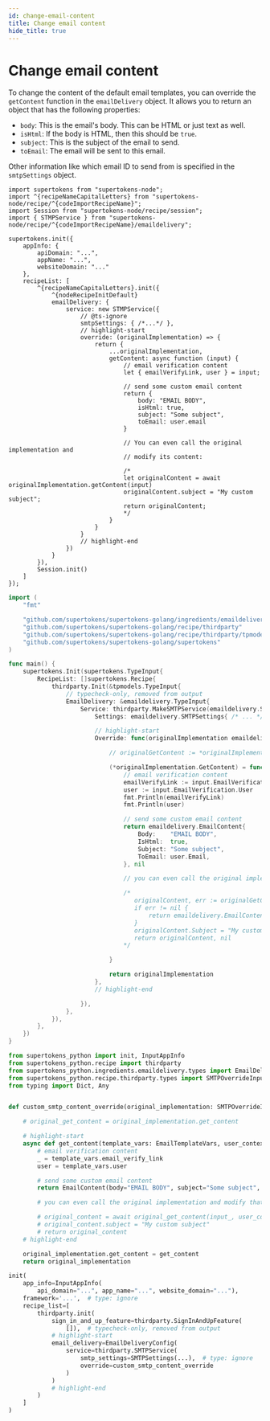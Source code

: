 ```yaml
---
id: change-email-content
title: Change email content
hide_title: true
---
```



# Change email content

To change the content of the default email templates, you can override the `getContent` function in the `emailDelivery` object. It allows you to return an object that has the following properties:
- `body`: This is the email's body. This can be HTML or just text as well.
- `isHtml`: If the body is HTML, then this should be `true`.
- `subject`: This is the subject of the email to send.
- `toEmail`: The email will be sent to this email.

Other information like which email ID to send from is specified in the `smtpSettings` object.

<BackendSDKTabs>
<TabItem value="nodejs">

```tsx
import supertokens from "supertokens-node";
import ^{recipeNameCapitalLetters} from "supertokens-node/recipe/^{codeImportRecipeName}";
import Session from "supertokens-node/recipe/session";
import { STMPService } from "supertokens-node/recipe/^{codeImportRecipeName}/emaildelivery";

supertokens.init({
    appInfo: {
        apiDomain: "...",
        appName: "...",
        websiteDomain: "..."
    },
    recipeList: [
        ^{recipeNameCapitalLetters}.init({
            ^{nodeRecipeInitDefault}
            emailDelivery: {
                service: new STMPService({
                    // @ts-ignore
                    smtpSettings: { /*...*/ },
                    // highlight-start
                    override: (originalImplementation) => {
                        return {
                            ...originalImplementation,
                            getContent: async function (input) {
                                // email verification content
                                let { emailVerifyLink, user } = input;

                                // send some custom email content
                                return {
                                    body: "EMAIL BODY",
                                    isHtml: true,
                                    subject: "Some subject",
                                    toEmail: user.email
                                }

                                // You can even call the original implementation and
                                // modify its content:
                                
                                /*
                                let originalContent = await originalImplementation.getContent(input)
                                originalContent.subject = "My custom subject";
                                return originalContent;
                                */
                            }
                        }
                    }
                    // highlight-end
                })
            }
        }),
        Session.init()
    ]
});
```
</TabItem>
<TabItem value="go">

```go
import (
	"fmt"

	"github.com/supertokens/supertokens-golang/ingredients/emaildelivery"
	"github.com/supertokens/supertokens-golang/recipe/thirdparty"
	"github.com/supertokens/supertokens-golang/recipe/thirdparty/tpmodels"
	"github.com/supertokens/supertokens-golang/supertokens"
)

func main() {
	supertokens.Init(supertokens.TypeInput{
		RecipeList: []supertokens.Recipe{
			thirdparty.Init(&tpmodels.TypeInput{
				// typecheck-only, removed from output
				EmailDelivery: &emaildelivery.TypeInput{
					Service: thirdparty.MakeSMTPService(emaildelivery.SMTPServiceConfig{
						Settings: emaildelivery.SMTPSettings{ /* ... */ },

						// highlight-start
						Override: func(originalImplementation emaildelivery.SMTPInterface) emaildelivery.SMTPInterface {

							// originalGetContent := *originalImplementation.GetContent

							(*originalImplementation.GetContent) = func(input emaildelivery.EmailType, userContext supertokens.UserContext) (emaildelivery.EmailContent, error) {
								// email verification content
								emailVerifyLink := input.EmailVerification.EmailVerifyLink
								user := input.EmailVerification.User
								fmt.Println(emailVerifyLink)
								fmt.Println(user)

								// send some custom email content
								return emaildelivery.EmailContent{
									Body:    "EMAIL BODY",
									IsHtml:  true,
									Subject: "Some subject",
									ToEmail: user.Email,
								}, nil

								// you can even call the original implementation and modify that

								/*
								   originalContent, err := originalGetContent(input, userContext)
								   if err != nil {
								       return emaildelivery.EmailContent{}, err
								   }
								   originalContent.Subject = "My custom subject"
								   return originalContent, nil
								*/

							}

							return originalImplementation
						},
						// highlight-end

					}),
				},
			}),
		},
	})
}
```
</TabItem>
<TabItem value="python">

```python
from supertokens_python import init, InputAppInfo
from supertokens_python.recipe import thirdparty
from supertokens_python.ingredients.emaildelivery.types import EmailDeliveryConfig, SMTPSettings, EmailContent
from supertokens_python.recipe.thirdparty.types import SMTPOverrideInput, EmailTemplateVars
from typing import Dict, Any


def custom_smtp_content_override(original_implementation: SMTPOverrideInput) -> SMTPOverrideInput:

    # original_get_content = original_implementation.get_content

    # highlight-start
    async def get_content(template_vars: EmailTemplateVars, user_context: Dict[str, Any]) -> EmailContent:
        # email verification content
        _ = template_vars.email_verify_link
        user = template_vars.user

        # send some custom email content
        return EmailContent(body="EMAIL BODY", subject="Some subject", is_html=True, to_email=user.email)

        # you can even call the original implementation and modify that

        # original_content = await original_get_content(input_, user_context)
        # original_content.subject = "My custom subject"
        # return original_content
    # highlight-end

    original_implementation.get_content = get_content
    return original_implementation

init(
    app_info=InputAppInfo(
        api_domain="...", app_name="...", website_domain="..."),
    framework='...',  # type: ignore
    recipe_list=[
        thirdparty.init(
            sign_in_and_up_feature=thirdparty.SignInAndUpFeature(
                []),  # typecheck-only, removed from output
            # highlight-start
            email_delivery=EmailDeliveryConfig(
                service=thirdparty.SMTPService(
                    smtp_settings=SMTPSettings(...),  # type: ignore
                    override=custom_smtp_content_override
                )
            )
            # highlight-end
        )
    ]
)
```

</TabItem>
</BackendSDKTabs>
